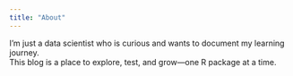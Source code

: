 ```yaml
---
title: "About"
---
```


I'm just a data scientist who is curious and wants to document my learning journey.  
This blog is a place to explore, test, and grow—one R package at a time.
